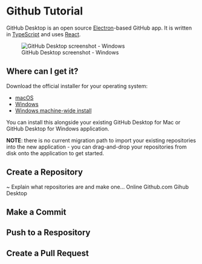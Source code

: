 # Github Tutorial

GitHub Desktop is an open source [Electron](https://electron.atom.io)-based
GitHub app. It is written in [TypeScript](http://www.typescriptlang.org) and
uses [React](https://facebook.github.io/react/).

![GitHub Desktop screenshot - Windows](https://cloud.githubusercontent.com/assets/359239/26094502/a1f56d02-3a5d-11e7-8799-23c7ba5e5106.png)

## Where can I get it?

Download the official installer for your operating system:

 - [macOS](https://central.github.com/deployments/desktop/desktop/latest/darwin)
 - [Windows](https://central.github.com/deployments/desktop/desktop/latest/win32)
 - [Windows machine-wide install](https://central.github.com/deployments/desktop/desktop/latest/win32?format=msi)

You can install this alongside your existing GitHub Desktop for Mac or GitHub
Desktop for Windows application.

**NOTE**: there is no current migration path to import your existing
repositories into the new application - you can drag-and-drop your repositories
from disk onto the application to get started.

## Create a Repository
~ Explain what repositories are and make one... 
Online Github.com
Gihub Desktop    

## Make a Commit

## Push to a Respository

## Create a Pull Request

